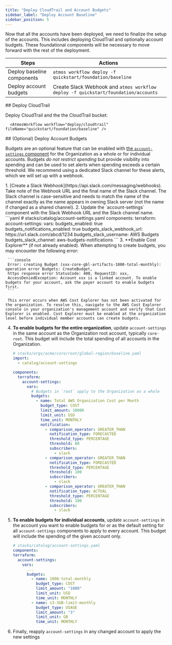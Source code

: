 ```yaml
---
title: "Deploy CloudTrail and Account Budgets"
sidebar_label: "Deploy Account Baseline"
sidebar_position: 5
---
```


<Intro>
Now that all the accounts have been deployed, we need to finalize the setup of the accounts. This includes deploying CloudTrail and optionally account budgets. These foundational components will be necessary to move forward with the rest of the deployment.
</Intro>

| Steps                      | Actions                             |
| -------------------------- | ----------------------------------- |
| Deploy baseline components | `atmos workflow deploy -f quickstart/foundation/baseline` |
| Deploy account budgets     | Create Slack Webhook and `atmos workflow deploy -f quickstart/foundation/accounts` |

<Steps>
  <Step>
  ## <StepNumber/> Deploy CloudTrail

  Deploy CloudTrail and the the CloudTrail bucket:

      <AtmosWorkflow workflow="deploy/cloudtrail" fileName="quickstart/foundation/baseline" />
  </Step>

  <Step>
  ## <StepNumber/> (Optional) Deploy Account Budgets

  Budgets are an optional feature that can be enabled with [the `account-settings` component](/components/library/aws/account-settings/) for the Organization as a whole or for individual accounts. Budgets *do not restrict spending* but provide visibility into spending and can be used to set alerts when spending exceeds a certain threshold. We recommend using a dedicated Slack channel for these alerts, which we will set up with a webhook.

  <Steps>
  1. [Create a Slack Webhook](https://api.slack.com/messaging/webhooks). Take note of the Webhook URL and the final name of the Slack channel. The Slack channel is case-sensitive and needs to match the name of the channel exactly as the name appears in owning Slack server (not the name if changed as a shared channel).
  2. Update the `account-settings` component with the Slack Webhook URL and the Slack channel name.
     ```yaml
     # stacks/catalog/account-settings.yaml
     components:
       terraform:
         account-settings:
           vars:
             budgets_enabled: true
             budgets_notifications_enabled: true
             budgets_slack_webhook_url: https://url.slack.com/abcd/1234
             budgets_slack_username: AWS Budgets
             budgets_slack_channel: aws-budgets-notifications
     ```
  3. **Enable Cost Explorer** (if not already enabled). When attempting to create budgets, you may encounter the following error:

     ```console
     Error: creating Budget (xxx-core-gbl-artifacts-1000-total-monthly): operation error Budgets: CreateBudget, 
     https response error StatusCode: 400, RequestID: xxx, 
     AccessDeniedException: Account xxx is a linked account. To enable budgets for your account, ask the payer account to enable budgets first.
     ```

     This error occurs when AWS Cost Explorer has not been activated for the organization. To resolve this, navigate to the AWS Cost Explorer console in your organization's management account and verify that Cost Explorer is enabled. Cost Explorer must be enabled at the organization level before individual member accounts can create budgets.

  4. **To enable budgets for the entire organization**, update `account-settings` in the same account as the Organization root account, typically `core-root`. This budget will include the total spending of all accounts in the Organization.
     ```yaml
     # stacks/orgs/acme/core/root/global-region/baseline.yaml
     import:
       - catalog/account-settings

     components:
       terraform:
         account-settings:
           vars:
             # Budgets in `root` apply to the Organization as a whole
             budgets:
               - name: Total AWS Organization Cost per Month
                 budget_type: COST
                 limit_amount: 10000
                 limit_unit: USD
                 time_unit: MONTHLY
                 notification:
                   - comparison_operator: GREATER_THAN
                     notification_type: FORECASTED
                     threshold_type: PERCENTAGE
                     threshold: 80
                     subscribers:
                       - slack
                   - comparison_operator: GREATER_THAN
                     notification_type: FORECASTED
                     threshold_type: PERCENTAGE
                     threshold: 100
                     subscribers:
                       - slack
                   - comparison_operator: GREATER_THAN
                     notification_type: ACTUAL
                     threshold_type: PERCENTAGE
                     threshold: 100
                     subscribers:
                       - slack
     ```
  5. **To enable budgets for individual accounts**, update `account-settings` in the account you want to enable budgets for or as the default setting for all `account-settings` components to apply to every account. This budget will include the spending of the given account only.
     ```yaml
     # stacks/catalog/account-settings.yaml
     components:
     terraform:
       account-settings:
         vars:
           ...
           budgets:
             - name: 1000-total-monthly
               budget_type: COST
               limit_amount: "1000"
               limit_unit: USD
               time_unit: MONTHLY
             - name: s3-3GB-limit-monthly
               budget_type: USAGE
               limit_amount: "3"
               limit_unit: GB
               time_unit: MONTHLY
     ```
  6. Finally, reapply `account-settings` in any changed account to apply the new settings
     <AtmosWorkflow workflow="deploy/account-settings" fileName="quickstart/foundation/accounts" />
  </Steps>
  </Step>
</Steps>

